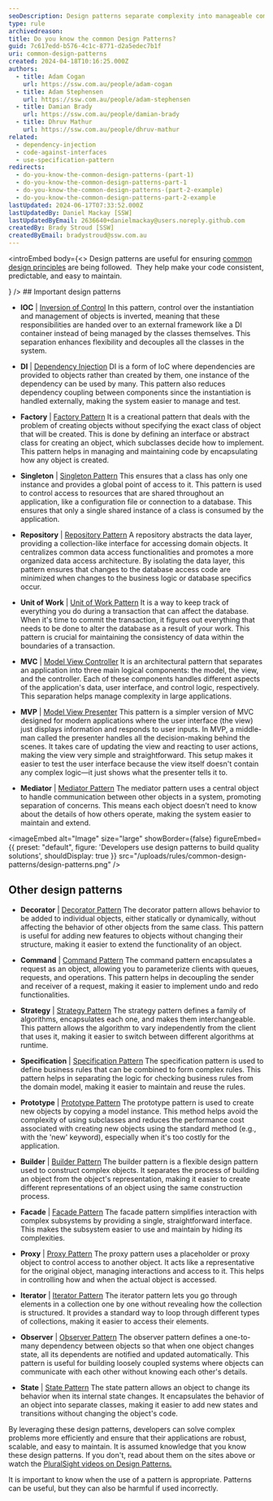 ```yaml
---
seoDescription: Design patterns separate complexity into manageable components, improving application maintainability and scalability.
type: rule
archivedreason:
title: Do you know the common Design Patterns?
guid: 7c617edd-b576-4c1c-8771-d2a5edec7b1f
uri: common-design-patterns
created: 2024-04-18T10:16:25.000Z
authors:
  - title: Adam Cogan
    url: https://ssw.com.au/people/adam-cogan
  - title: Adam Stephensen
    url: https://ssw.com.au/people/adam-stephensen
  - title: Damian Brady
    url: https://ssw.com.au/people/damian-brady
  - title: Dhruv Mathur
    url: https://ssw.com.au/people/dhruv-mathur
related:
  - dependency-injection
  - code-against-interfaces
  - use-specification-pattern
redirects:
  - do-you-know-the-common-design-patterns-(part-1)
  - do-you-know-the-common-design-patterns-part-1
  - do-you-know-the-common-design-patterns-(part-2-example)
  - do-you-know-the-common-design-patterns-part-2-example
lastUpdated: 2024-06-17T07:33:52.000Z
lastUpdatedBy: Daniel Mackay [SSW]
lastUpdatedByEmail: 2636640+danielmackay@users.noreply.github.com
createdBy: Brady Stroud [SSW]
createdByEmail: bradystroud@ssw.com.au
---
```


<introEmbed
  body={<>
Design patterns are useful for ensuring [common design principles](/do-you-know-the-common-design-principles-part-1) are being followed.  They help make your code consistent, predictable, and easy to maintain.

<introYoutube url="https://www.youtube.com/watch?v=tv-_1er1mWI" description="Video: 10 Design Patterns Explained in 10 Minutes (10 min)" />
  </>}
/>
## Important design patterns

* **IOC** | [Inversion of Control](http://en.wikipedia.org/wiki/Inversion_of_control)
  In this pattern, control over the instantiation and management of objects is inverted, meaning that these responsibilities are handed over to an external framework like a DI container instead of being managed by the classes themselves. This separation enhances flexibility and decouples all the classes in the system.

* **DI** | [Dependency Injection](/dependency-injection)
  DI is a form of IoC where dependencies are provided to objects rather than created by them, one instance of the dependency can be used by many. This pattern also reduces dependency coupling between components since the instantiation is handled externally, making the system easier to manage and test.

* **Factory** | [Factory Pattern](http://en.wikipedia.org/wiki/Factory_pattern)
  It is a creational pattern that deals with the problem of creating objects without specifying the exact class of object that will be created. This is done by defining an interface or abstract class for creating an object, which subclasses decide how to implement. This pattern helps in managing and maintaining code by encapsulating how any object is created.

* **Singleton** | [Singleton Pattern](http://en.wikipedia.org/wiki/Singleton_pattern)
  This ensures that a class has only one instance and provides a global point of access to it. This pattern is used to control access to resources that are shared throughout an application, like a configuration file or connection to a database. This ensures that only a single shared instance of a class is consumed by the application.

* **Repository** | [Repository Pattern](http://msdn.microsoft.com/en-us/library/ff649690.aspx?WT.mc_id=AZ-MVP-33518)
  A repository abstracts the data layer, providing a collection-like interface for accessing domain objects. It centralizes common data access functionalities and promotes a more organized data access architecture. By isolating the data layer, this pattern ensures that changes to the database access code are minimized when changes to the business logic or database specifics occur.

* **Unit of Work** | [Unit of Work Pattern](http://msdn.microsoft.com/en-us/magazine/dd882510.aspx?WT.mc_id=AZ-MVP-33518)
  It is a way to keep track of everything you do during a transaction that can affect the database. When it's time to commit the transaction, it figures out everything that needs to be done to alter the database as a result of your work. This pattern is crucial for maintaining the consistency of data within the boundaries of a transaction.

* **MVC** | [Model View Controller](http://en.wikipedia.org/wiki/Model%e2%80%93view%e2%80%93controller)
  It is an architectural pattern that separates an application into three main logical components: the model, the view, and the controller. Each of these components handles different aspects of the application's data, user interface, and control logic, respectively. This separation helps manage complexity in large applications.

* **MVP** | [Model View Presenter](http://en.wikipedia.org/wiki/Model_View_Presenter)
  This pattern is a simpler version of MVC designed for modern applications where the user interface (the view) just displays information and responds to user inputs. In MVP, a middle-man called the presenter handles all the decision-making behind the scenes. It takes care of updating the view and reacting to user actions, making the view very simple and straightforward. This setup makes it easier to test the user interface because the view itself doesn't contain any complex logic—it just shows what the presenter tells it to.

* **Mediator** | [Mediator Pattern](http://en.wikipedia.org/wiki/Mediator_pattern)
  The mediator pattern uses a central object to handle communication between other objects in a system, promoting separation of concerns. This means each object doesn’t need to know about the details of how others operate, making the system easier to maintain and extend.


<imageEmbed
  alt="Image"
  size="large"
  showBorder={false}
  figureEmbed={{
    preset: "default",
    figure: 'Developers use design patterns to build quality solutions',
    shouldDisplay: true
  }}
  src="/uploads/rules/common-design-patterns/design-patterns.png"
/>

## Other design patterns

* **Decorator** | [Decorator Pattern](http://en.wikipedia.org/wiki/Decorator_pattern)
  The decorator pattern allows behavior to be added to individual objects, either statically or dynamically, without affecting the behavior of other objects from the same class. This pattern is useful for adding new features to objects without changing their structure, making it easier to extend the functionality of an object.

* **Command** | [Command Pattern](http://en.wikipedia.org/wiki/Command_pattern)
  The command pattern encapsulates a request as an object, allowing you to parameterize clients with queues, requests, and operations. This pattern helps in decoupling the sender and receiver of a request, making it easier to implement undo and redo functionalities.

* **Strategy** | [Strategy Pattern](http://en.wikipedia.org/wiki/Strategy_pattern)
  The strategy pattern defines a family of algorithms, encapsulates each one, and makes them interchangeable. This pattern allows the algorithm to vary independently from the client that uses it, making it easier to switch between different algorithms at runtime.

* **Specification** | [Specification Pattern](http://en.wikipedia.org/wiki/Specification_pattern)
  The specification pattern is used to define business rules that can be combined to form complex rules. This pattern helps in separating the logic for checking business rules from the domain model, making it easier to maintain and reuse the rules.

* **Prototype** | [Prototype Pattern](http://en.wikipedia.org/wiki/Prototype_pattern)
  The prototype pattern is used to create new objects by copying a model instance. This method helps avoid the complexity of using subclasses and reduces the performance cost associated with creating new objects using the standard method (e.g., with the 'new' keyword), especially when it's too costly for the application.

* **Builder** | [Builder Pattern](http://en.wikipedia.org/wiki/Builder_pattern)
  The builder pattern is a flexible design pattern used to construct complex objects. It separates the process of building an object from the object's representation, making it easier to create different representations of an object using the same construction process.

* **Facade** | [Facade Pattern](http://en.wikipedia.org/wiki/Facade_pattern)
  The facade pattern simplifies interaction with complex subsystems by providing a single, straightforward interface. This makes the subsystem easier to use and maintain by hiding its complexities.

* **Proxy** | [Proxy Pattern](http://en.wikipedia.org/wiki/Proxy_pattern)
  The proxy pattern uses a placeholder or proxy object to control access to another object. It acts like a representative for the original object, managing interactions and access to it. This helps in controlling how and when the actual object is accessed.

* **Iterator** | [Iterator Pattern](http://en.wikipedia.org/wiki/Iterator_pattern)
  The iterator pattern lets you go through elements in a collection one by one without revealing how the collection is structured. It provides a standard way to loop through different types of collections, making it easier to access their elements.

* **Observer** | [Observer Pattern](http://en.wikipedia.org/wiki/Observer_pattern)
  The observer pattern defines a one-to-many dependency between objects so that when one object changes state, all its dependents are notified and updated automatically. This pattern is useful for building loosely coupled systems where objects can communicate with each other without knowing each other's details.

* **State** | [State Pattern](http://en.wikipedia.org/wiki/State_pattern)
  The state pattern allows an object to change its behavior when its internal state changes. It encapsulates the behavior of an object into separate classes, making it easier to add new states and transitions without changing the object's code.

By leveraging these design patterns, developers can solve complex problems more efficiently and ensure that their applications are robust, scalable, and easy to maintain. It is assumed knowledge that you know these design patterns. If you don't, read about them on the sites above or watch the [PluralSight videos on Design Patterns.](https://www.pluralsight.com/paths/design-patterns-in-c)

It is important to know when the use of a pattern is appropriate. Patterns can be useful, but they can also be harmful if used incorrectly.

